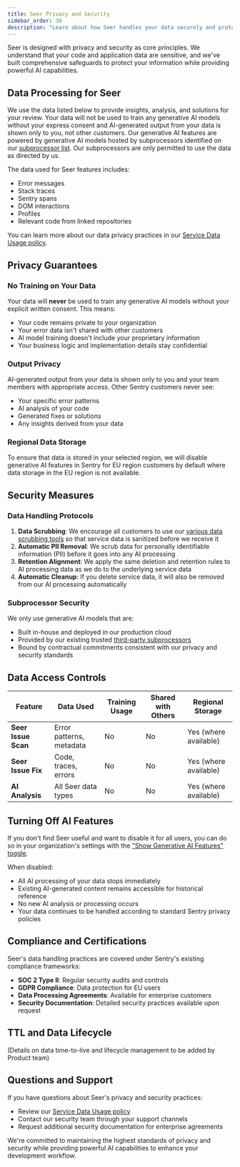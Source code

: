 ```yaml
---
title: Seer Privacy and Security
sidebar_order: 30
description: "Learn about how Seer handles your data securely and protects your privacy."
---
```


Seer is designed with privacy and security as core principles. We understand that your code and application data are sensitive, and we've built comprehensive safeguards to protect your information while providing powerful AI capabilities.

## Data Processing for Seer

We use the data listed below to provide insights, analysis, and solutions for your review. Your data will not be used to train any generative AI models without your express consent and AI-generated output from your data is shown only to you, not other customers. Our generative AI features are powered by generative AI models hosted by subprocessors identified on our [subprocessor list](https://sentry.io/legal/subprocessors/). Our subprocessors are only permitted to use the data as directed by us.

The data used for Seer features includes:
- Error messages
- Stack traces
- Sentry spans
- DOM interactions
- Profiles
- Relevant code from linked repositories

You can learn more about our data privacy practices in our [Service Data Usage policy](/security-legal-pii/security/service-data-usage/#use-of-identifying-data-for-generative-ai-features).

## Privacy Guarantees

### No Training on Your Data

Your data will **never** be used to train any generative AI models without your explicit written consent. This means:

- Your code remains private to your organization
- Your error data isn't shared with other customers
- AI model training doesn't include your proprietary information
- Your business logic and implementation details stay confidential

### Output Privacy

AI-generated output from your data is shown only to you and your team members with appropriate access. Other Sentry customers never see:

- Your specific error patterns
- AI analysis of your code
- Generated fixes or solutions
- Any insights derived from your data

### Regional Data Storage

To ensure that data is stored in your selected region, we will disable generative AI features in Sentry for EU region customers by default where data storage in the EU region is not available.

## Security Measures

### Data Handling Protocols

1. **Data Scrubbing**: We encourage all customers to use our [various data scrubbing tools](/security-legal-pii/scrubbing/) so that service data is sanitized before we receive it
2. **Automatic PII Removal**: We scrub data for personally identifiable information (PII) before it goes into any AI processing
3. **Retention Alignment**: We apply the same deletion and retention rules to AI processing data as we do to the underlying service data
4. **Automatic Cleanup**: If you delete service data, it will also be removed from our AI processing automatically

### Subprocessor Security

We only use generative AI models that are:
- Built in-house and deployed in our production cloud
- Provided by our existing trusted [third-party subprocessors](https://sentry.io/legal/subprocessors/)
- Bound by contractual commitments consistent with our privacy and security standards

## Data Access Controls

| **Feature** | **Data Used** | **Training Usage** | **Shared with Others** | **Regional Storage** |
|-------------|---------------|-------------------|----------------------|---------------------|
| **Seer Issue Scan** | Error patterns, metadata | No | No | Yes (where available) |
| **Seer Issue Fix** | Code, traces, errors | No | No | Yes (where available) |
| **AI Analysis** | All Seer data types | No | No | Yes (where available) |

## Turning Off AI Features

If you don't find Seer useful and want to disable it for all users, you can do so in your organization's settings with the ["Show Generative AI Features" toggle](https://sentry.io/orgredirect/organizations/:orgslug/settings/#hideAiFeatures).

When disabled:
- All AI processing of your data stops immediately
- Existing AI-generated content remains accessible for historical reference
- No new AI analysis or processing occurs
- Your data continues to be handled according to standard Sentry privacy policies

## Compliance and Certifications

Seer's data handling practices are covered under Sentry's existing compliance frameworks:

- **SOC 2 Type II**: Regular security audits and controls
- **GDPR Compliance**: Data protection for EU users
- **Data Processing Agreements**: Available for enterprise customers
- **Security Documentation**: Detailed security practices available upon request

## TTL and Data Lifecycle

(Details on data time-to-live and lifecycle management to be added by Product team)

## Questions and Support

If you have questions about Seer's privacy and security practices:

- Review our [Service Data Usage policy](/security-legal-pii/security/service-data-usage/)
- Contact our security team through your support channels
- Request additional security documentation for enterprise agreements

We're committed to maintaining the highest standards of privacy and security while providing powerful AI capabilities to enhance your development workflow.